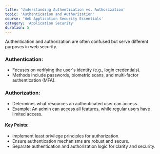 ```yaml
---
title: 'Understanding Authentication vs. Authorization'
topic: 'Authentication and Authorization'
course: 'Web Application Security Essentials'
category: 'Application Security'
duration: 5
---
```


<CourseVideo
  title="Understanding Authentication vs. Authorization"
  src="https://www.youtube.com/embed/HCy0e3rd15A"
/>

Authentication and authorization are often confused but serve different purposes in web security.

### Authentication:

- Focuses on verifying the user's identity (e.g., login credentials).
- Methods include passwords, biometric scans, and multi-factor authentication (MFA).

### Authorization:

- Determines what resources an authenticated user can access.
- Example: An admin can access all features, while regular users have limited access.

#### Key Points:

- Implement least privilege principles for authorization.
- Ensure authentication mechanisms are robust and secure.
- Separate authentication and authorization logic for clarity and security.
